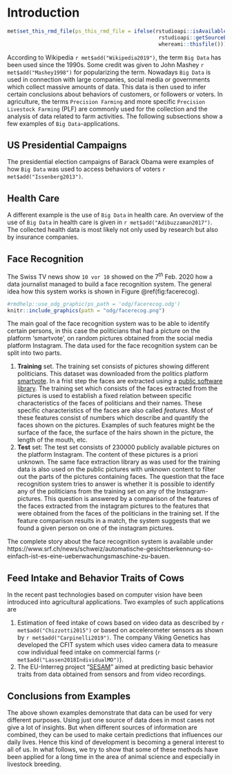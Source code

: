 # Introduction {#asm-intro}
```r
met$set_this_rmd_file(ps_this_rmd_file = ifelse(rstudioapi::isAvailable(), 
                                                 rstudioapi::getSourceEditorContext()$path, 
                                                 whereami::thisfile()))
```

According to Wikipedia `r met$add("Wikipedia2019")`, the term `Big Data` has been used since the 1990s. Some credit was given to John Mashey `r met$add("Mashey1998")` for popularizing the term. Nowadays `Big Data` is used in connection with large companies, social media or governments which collect massive amounts of data. This data is then used to infer certain conclusions about behaviors of customers, or followers or voters. In agriculture, the terms `Precision Farming` and more specific `Precision Livestock Farming` (PLF) are commonly used for the collection and the analysis of data related to farm activities. The following subsections show a few examples of `Big Data`-applications. 


## US Presidential Campaigns
The presidential election campaigns of Barack Obama were examples of how `Big Data` was used to access behaviors of voters `r met$add("Issenberg2013")`. 


## Health Care
A different example is the use of `Big Data` in health care. An overview of the use of `Big Data` in health care is given in `r met$add("Adibuzzaman2017")`. The collected health data is most likely not only used by research but also by insurance companies. 


## Face Recognition
The Swiss TV news show `10 vor 10` showed on the $7^{th}$ Feb. 2020 how a data journalist managed to build a face recognition system. The general idea how this system works is shown in Figure \@ref(fig:facerecog).

```r
#rmdhelp::use_odg_graphic(ps_path = 'odg/facerecog.odg')
knitr::include_graphics(path = "odg/facerecog.png")
```

The main goal of the face recognition system was to be able to identify certain persons, in this case the politicians that had a picture on the platform 'smartvote', on random pictures obtained from the social media platform Instagram. The data used for the face recognition system can be split into two parts. 

1. __Training__ set. The training set consists of pictures showing different politicians. This dataset was downloaded from the politics platform [smartvote](https://smartvote.ch/). In a frist step the faces are extracted using a [public software library](https://github.com/ageitgey/face_recognition). The training set which consists of the faces extracted from the pictures is used to establish a fixed relation between specific characteristics of the faces of politicians and their names. These specific characteristics of the faces are also called _features_. Most of these features consist of numbers which describe and quantify the faces shown on the pictures. Examples of such features might be the surface of the face, the surface of the hairs shown in the picture, the length of the mouth, etc.  
2. __Test__ set: The test set consists of $230000$ publicly available pictures on the platform Instagram. The content of these pictures is a priori unknown. The same face extraction library as was used for the training data is also used on the public pictures with unknown content to filter out the parts of the pictures containing faces. The question that the face recognition system tries to answer is whether it is possible to identify any of the politicians from the training set on any of the Instagram-pictures. This question is answered by a comparison of the features of the faces extracted from the instagram pictures to the features that were obtained from the faces of the politicians in the training set. If the feature comparison results in a match, the system suggests that we found a given person on one of the instagram pictures. 

The complete story about the face recognition system is available under https://www.srf.ch/news/schweiz/automatische-gesichtserkennung-so-einfach-ist-es-eine-ueberwachungsmaschine-zu-bauen.  


## Feed Intake and Behavior Traits of Cows
In the recent past technologies based on computer vision have been introduced into agricultural applications. Two examples of such applications are

1. Estimation of feed intake of cows based on video data as described by `r met$add("Chizzotti2015")` or based on accelerometer sensors as shown by `r met$add("Carpinelli2019")`. The company Viking Genetics has developed the CFIT system which uses video camera data to measure cow individual feed intake on commercial farms (`r met$add("Lassen2018IndividualMO")`). 
2. The EU-Interreg project "[SESAM](https://www.alpine-space.eu/projects/sesam/en/home)" aimed at predicting basic behavior traits from data obtained from sensors and from video recordings.


## Conclusions from Examples
The above shown examples demonstrate that data can be used for very different purposes. Using just one source of data does in most cases not give a lot of insights. But when different sources of information are combined, they can be used to make certain predictions that influences our daily lives. Hence this kind of development is becoming a general interest to all of us. In what follows, we try to show that some of these methods have been applied for a long time in the area of animal science and especially in livestock breeding. 


